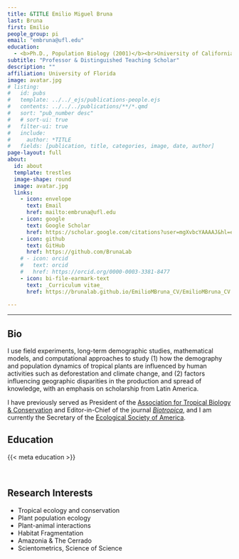 ```yaml
---
title: &TITLE Emilio Miguel Bruna
last: Bruna
first: Emilio
people_group: pi
email: "embruna@ufl.edu"
education:
  - <b>Ph.D., Population Biology (2001)</b><br>University of California, Davis<br><b>M.S., Biology (1995)</b><br>University of California, San Diego<br><b>B.S., Ecology, Behavior, & Evolution (1994)</b><br>University of California, San Diego
subtitle: "Professor & Distinguished Teaching Scholar"
description: ""
affiliation: University of Florida
image: avatar.jpg
# listing:
#   id: pubs
#   template: ../../_ejs/publications-people.ejs 
#   contents: ../../../publications/**/*.qmd
#   sort: "pub_number desc"
#   # sort-ui: true
#   filter-ui: true
#   include:
#     author: *TITLE
#   fields: [publication, title, categories, image, date, author]
page-layout: full
about: 
  id: about
  template: trestles
  image-shape: round
  image: avatar.jpg
  links:
    - icon: envelope
      text: Email
      href: mailto:embruna@ufl.edu
    - icon: google 
      text: Google Scholar
      href: https://scholar.google.com/citations?user=mgXvbcYAAAAJ&hl=en
    - icon: github
      text: GitHub
      href: https://github.com/BrunaLab
    # - icon: orcid
    #   text: orcid
    #   href: https://orcid.org/0000-0003-3381-8477
    - icon: bi-file-earmark-text
      text: _Curriculum vitae_
      href: https://brunalab.github.io/EmilioMBruna_CV/EmilioMBruna_CV.pdf
      
---
```


<hr>

<!-- {{< ai orcid >}} -->
<!-- https://github.com/mcanouil/quarto-iconify -->

:::{#about}  


## Bio

I use field experiments, long-term demographic studies, mathematical models, and computational approaches to study (1) how the demography and population dynamics of tropical plants are influenced by human activities such as deforestation and climate change, and (2) factors influencing geographic disparities in the production and spread of knowledge, with an emphasis on scholarship from Latin America.

I have previously served as President of the [Association for Tropical Biology & Conservation](https://tropicalbiology.org/) and Editor-in-Chief of the journal [_Biotropica_](https://onlinelibrary.wiley.com/journal/17447429), and I am currently the Secretary of the [Ecological Society of America](https://www.esa.org/).


## Education
{{< meta education >}}

<br>


## Research Interests 

- Tropical ecology and conservation
- Plant population ecology
- Plant-animal interactions
- Habitat Fragmentation
- Amazonia & The Cerrado
- Scientometrics, Science of Science

:::
<!-- ## Group Publications -->

<!-- :::{#pubs} -->
<!-- ::: -->




<!-- social: -->
<!-- - icon: envelope -->
<!--   icon_pack: fas -->
<!--   link: /#contact -->
<!-- - display: -->
<!--     header: true -->
<!--   icon: twitter -->
<!--   icon_pack: fab -->
<!--   label: Follow me on Twitter -->
<!--   link: https://twitter.com/BrunaLab -->
<!-- - icon: google -->
<!--   icon_pack: fab -->
<!--   link: https://scholar.google.com/citations?user=mgXvbcYAAAAJ&hl=en -->
<!-- - icon: orcid -->
<!--   icon_pack: fab -->
<!--   link: https://orcid.org/0000-0003-3381-8477 -->
<!-- - icon: github -->
<!--   icon_pack: fab -->
<!--   link: https://github.com/BrunaLab -->


<!-- [_Curriculuum vitae_](https://brunalab.github.io/EmilioMBruna_CV/EmilioMBruna_CV.pdf) -->